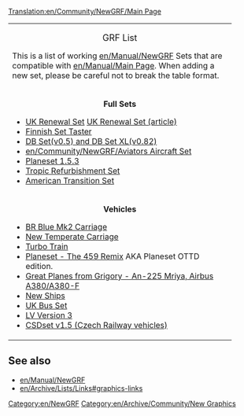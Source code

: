 [[Translation:en/Community/NewGRF/Main Page]]
{| cellspacing="3" class="mainpagetable" align="center"
|- valign="top" 
|width="90%" colspan="3"|
<center><font size="4">GRF List</font></center>
This is a list of working [[en/Manual/NewGRF]] Sets that are compatible with [[en/Manual/Main Page]]. When adding a new set, please be careful not to break the table format.
|- valign="top" 
|width="33%"|
<center>
<font size="3">'''Full Sets'''</font>
</center>
* [http://www.pikkarail.com/ttdp/ukrs/index.htm UK Renewal Set] [[en/Community/NewGRF/UK Renewal Set|UK Renewal Set (article)]]
* [http://www.users.tt-forums.net/finnish/Downloads.html Finnish Set Taster]
* [http://www.ewetel.net/~michael.blunck/ttd/download.html DB Set(v0.5) and DB Set XL(v0.82)]
* [[en/Community/NewGRF/Aviators Aircraft Set]]
* [http://www.as-st.com/ttd/planes/ Planeset 1.5.3]
* [http://www.marand.biz.pl/uzu/ Tropic Refurbishment Set]
* [http://www.as-st.com/ttd/newusa/ American Transition Set]
|width="33%"|
<center>
<font size="3">'''Buildings'''</font>
</center>
* [http://www.tt-terminal.co.uk/downloads.shtml Offices]
* [http://www.tt-terminal.co.uk/downloads.shtml Mini building replacement pack]
* [http://www.tt-terminal.co.uk/downloads.shtml New Building 1]
* [http://www.tt-terminal.co.uk/downloads.shtml Multistory carpark]
* [http://www.tt-terminal.co.uk/downloads.shtml New Building 2]
* [http://www.tt-terminal.co.uk/downloads.shtml New Building 3]
* [http://www.tt-terminal.co.uk/downloads.shtml Large HQ]
* [http://www.tt-terminal.co.uk/downloads.shtml Angled Building]
* [http://www.tt-terminal.co.uk/downloads.shtml  Airports - "New Airport 2"]
* [http://www.tt-forums.net/viewtopic.php?t=20781 OTTD Version of TTRS2 plus some additions]
|width="33%"|
<center>
<font size="3">'''Infrastructure'''</font></center>
* [http://www.tt-forums.net/viewtopic.php?p=203935#203935 New Bridges]
* [http://george.zernebok.net/newgrf/newgrf.html New Monorail Graphics (Gray)]
* [http://www.as-st.com/ttd/newusa/files/usroadsw.zip US Roads (Also in American Transition Set)]
* [http://www.tt-forums.net/viewtopic.php?p=229255#229255 European Road Set v1.24]
* [http://www.bornacorn.com/downloads.shtml New Road Set v0.1]
* [http://users2.tt-forums.net/ttdur/ttdur.htm Traffic Set + Airport Asphalt]
* [http://www.tt-forums.net/viewtopic.php?t=23489 Viaduct Bridge] Replaces wooden bridge.
* [http://ttd.tycoonez.com/?id=44 CSRoadSet v1.1]
* [http://ttd.tycoonez.com/?id=100 CSRailSet v1.3]
* [http://www.tt-terminal.co.uk/downloads.shtml United Kingdom Roadset]
* [http://users2.tt-forums.net/ttdur/files/nighttd(w)grf.zip NIGHTTD Conversion] Massive Day-to-night conversion
|-
|width="33%"|
<center>
<font size="3">'''Vehicles'''</font></center>
* [http://www.tt-terminal.co.uk/downloads.shtml BR Blue Mk2 Carriage]
* [http://www.tt-terminal.co.uk/downloads.shtml  New Temperate Carriage]
* [http://www.tt-terminal.co.uk/downloads.shtml Turbo Train]
* [http://www.as-st.com/ttd/planes/files/planesetottd.zip Planeset - The 459 Remix] AKA Planeset OTTD edition.
* [http://forums.ttdrussia.net/viewtopic.php?t=435 Great Planes from Grigory - An-225 Mriya, Airbus A380/A380-F]
* [http://www.ttdpatch.net/newgrf/20/newshipsw.zip New Ships]
* [http://www.tt-forums.net/viewtopic.php?t=15429 UK Bus Set]
* [http://george.zernebok.net/newgrf/downloadsold.html LV Version 3]
* [http://ttd.tycoonez.com/?id=151 CSDset v1.5 (Czech Railway vehicles)]
|width="33%"|
<center>
<font size="3">'''Stations'''</font></center>
* [http://www.ewetel.net/~michael.blunck/ttd/ New Stations] [[en/Community/NewGRF/NewStations| New Stations (article)]]
* [http://www.as-st.com/ttd/newusa/index.html?disFr=download.html Industrial Stations]
* [http://tt-forums.net/viewtopic.php?p=392979#392979 Container Freight Station & Harbor]
* [http://www.as-st.com/ttd/newusa/ US Stations Set]
* [http://www.tt-forums.net/viewtopic.php?t=22947 Canadian Stations Set]
* [http://www.aegir.bur.st/files/ttd/index.php?dir=Newgrfs/Station%20Sets City Stations]
* [http://www.aegir.bur.st/files/ttd/index.php?dir=Newgrfs/Station%20Sets Rural Stations]
* [http://www.aegir.bur.st/files/ttd/index.php?dir=Newgrfs/Station%20Sets Suburban Stations]
* [http://www.bornacorn.com/downloads.shtml Glass Tubes Station]
* [http://www.bornacorn.com/downloads.shtml UK Waypoints]
|width="33%"|
<center>
<font size="3">'''Countries'''</font></center>
* [[en/Community/NewGRF/Japan GRF files]]
* [[en/Community/NewGRF/North America GRF files | North America]]
* [[en/Community/NewGRF/United Kingdom GRF files | UK]]
|}

== See also ==
* [[en/Manual/NewGRF]]
* [[en/Archive/Lists/Links#graphics-links]]

[[Category:en/NewGRF]]
[[Category:en/Archive/Community/New Graphics]]